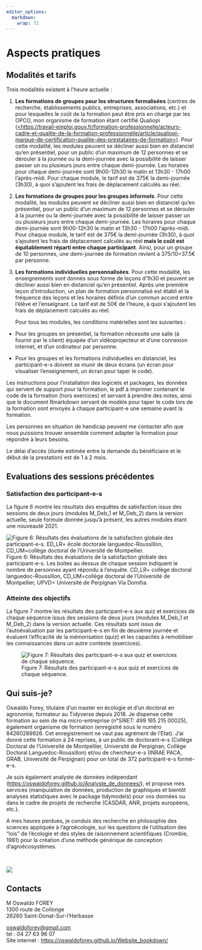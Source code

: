 ```yaml
---
editor_options: 
  markdown: 
    wrap: 72
---
```


# Aspects pratiques

## Modalités et tarifs {#tarifs}

::: {align="justify"}
Trois modalités existent à l'heure actuelle :

1.  **Les formations de groupes pour les structures formalisées**
    (centres de recherche, établissements publics, entreprises,
    associations, etc.) et pour lesquelles le coût de la formation peut
    être pris en charge par les OPCO, mon organisme de formation étant
    certifié Qualiopi
    ([\<https://travail-emploi.gouv.fr/formation-professionnelle/acteurs-cadre-et-qualite-de-la-formation-professionnelle/article/qualiopi-marque-de-certification-qualite-des-prestataires-de-formation\>](https://travail-emploi.gouv.fr/formation-professionnelle/acteurs-cadre-et-qualite-de-la-formation-professionnelle/article/qualiopi-marque-de-certification-qualite-des-prestataires-de-formation){.uri}).
    Pour cette modalité, les modules peuvent se décliner aussi bien en
    distanciel qu'en présentiel, pour un public d'un maximum de 12
    personnes et se dérouler à la journée ou la demi-journée avec la
    possibilité de laisser passer un ou plusieurs jours entre chaque
    demi-journée. Les horaires pour chaque demi-journée sont 9h00-12h30
    le matin et 13h30 - 17h00 l'après-midi. Pour chaque module, le tarif
    est de 375€ la demi-journée (3h30), à quoi s'ajoutent les frais de
    déplacement calculés au réel.

2.  **Les formations de groupes pour les groupes informels**. Pour cette
    modalité, les modules peuvent se décliner aussi bien en distanciel
    qu'en présentiel, pour un public d'un maximum de 12 personnes et se
    dérouler à la journée ou la demi-journée avec la possibilité de
    laisser passer un ou plusieurs jours entre chaque demi-journée. Les
    horaires pour chaque demi-journée sont 9h00-12h30 le matin et
    13h30 - 17h00 l'après-midi. Pour chaque module, le tarif est de 375€
    la demi-journée (3h30), à quoi s'ajoutent les frais de déplacement
    calculés au réel **mais le coût est équitablement réparti entre
    chaque participant**. Ainsi, pour un groupe de 10 personnes, une
    demi-journée de formation revient à 375/10=37.5€ par personne.

3.  **Les formations individuelles personnalisées**. Pour cette
    modalité, les enseignements sont donnés sous forme de leçons d'1h30
    et peuvent se décliner aussi bien en distanciel qu'en présentiel.
    Après une première leçon d'introduction, un plan de formation
    personnalisé est établi et la fréquence des leçons et les horaires
    définis d'un commun accord entre l'élève et l'enseignant. Le tarif
    est de 50€ de l'heure, à quoi s'ajoutent les frais de déplacement
    calculés au réel.

    Pour tous les modules, les conditions matérielles sont les suivantes
    :

-   Pour les groupes en présentiel, la formation nécessite une salle (à
    fournir par le client) équipée d'un vidéoprojecteur et d'une
    connexion internet, et d'un ordinateur par personne.

-   Pour les groupes et les formations individuelles en distanciel, les
    participant-e-s doivent se munir de deux écrans (un écran pour
    visualiser l'enseignement, un écran pour taper le code).

Les instructions pour l'installation des logiciels et packages, les
données qui servent de support pour la formation, le pdf à imprimer
contenant le code de la formation (hors exercices) et servant à prendre
des notes, ainsi que le document Rmarkdown servant de modèle pour taper
le code lors de la formation sont envoyés à chaque participant-e une
semaine avant la formation.
:::

Les personnes en situation de handicap peuvent me contacter afin que
nous puissions trouver ensemble comment adapter la formation pour
répondre à leurs besoins.

Le délai d'accès (durée estimée entre la demande du bénéficiaire et le
début de la prestation) est de 1 à 2 mois.

## Evaluations des sessions précédentes 

### Satisfaction des participant-e-s

::: {align="justify"}
La figure 6 montre les résultats des enquêtes de satisfaction issus des
sessions de deux jours (modules M_Deb_1 et M_Deb_2) dans la version
actuelle, seule formule donnée jusqu'à présent, les autres modules étant
une nouveauté 2021.
:::

![Figure 6: Résultats des évaluations de la satisfaction globale des
participant-e-s. ED_LR= école doctorale languedoc-Roussillon,
CD_UM=collège doctoral de l'Université de
Montpellier.](img/appreciations_evaluation.png) Figure 6: Résultats des
évaluations de la satisfaction globale des participant-e-s. Les boites
au dessus de chaque session indiquent le nombre de personnes ayant
répondu à l'enquête. CD_LR= collège doctoral languedoc-Roussillon,
CD_UM=collège doctoral de l'Université de Montpellier, UPVD= Université
de Perpignan Via Domitia.

### Atteinte des objectifs

La figure 7 montre les résultats des participant-e-s aux quiz et
exercices de chaque séquence issus des sessions de deux jours (modules
M_Deb_1 et M_Deb_2) dans la version actuelle. Ces résultats sont issus
de l'autoévaluation par les participant-e-s en fin de deuxième journée
et évaluent l'efficacité de la mémorisation (quiz) et les capacités à
remobiliser les connaissances dans un autre contexte (exercices).

![Figure 7: Résultats des participant-e-s aux quiz et exercices de
chaque séquence.](img/graphique_autoevaluation.png)

## Qui suis-je?

::: {align="justify"}
Oswaldo Forey, titulaire d'un master en écologie et d'un doctorat en
agronomie, formateur au Tidyverse depuis 2018. Je dispense cette
formation au sein de ma micro-entreprise (n°SIRET: 499 165 215 00025),
également organisme de formation (enregistré sous le numéro 84260289926.
Cet enregistrement ne vaut pas agrément de l'Etat). J'ai donné cette
formation à 24 reprises, à un public de doctorant-e-s (Collège Doctoral
de l'Université de Montpellier, Université de Perpignan, Collège
Doctoral Languedoc-Roussillon) et/ou de chercheur-e-s (INRAE PACA, GRAB,
Université de Perpignan) pour un total de 372 participant-e-s formé-e-s.

Je suis également analyste de données indépendant
(<https://oswaldoforey.github.io/Analyste_de_donnees/>), et propose mes
services (manipulation de données, production de graphiques et bientôt
analyses statistiques avec le package tidymodels) pour vos données ou
dans le cadre de projets de recherche (CASDAR, ANR, projets européens,
etc.).

A mes heures perdues, je conduis des recherche en philosophie des
sciences appliquée à l'agroécologie, sur les questions de l'utilisation
des "lois" de l'écologie et des styles de raisonnement scientifiques
(Crombie, 1981) pour la création d'une méthode générique de conception
d'agroécosystèmes.
:::

<br>

![](img/le_formateur_low_res.png) <br>

## Contacts

M Oswaldo FOREY\
1300 route de Collonge\
26260 Saint-Donat-Sur-l'Herbasse

[oswaldoforey\@gmail.com](mailto:oswaldoforey@gmail.com){.email}\
tel : 04 27 63 96 07\
Site internet : <https://oswaldoforey.github.io/Website_bookdown/>
